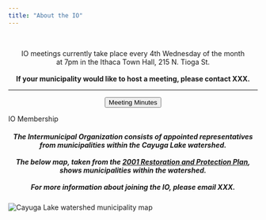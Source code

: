 ```yaml
---
title: "About the IO"
---
```

<br>
<div class="jumbotron">
  <center><p class="lead">IO meetings currently take place every 4th Wednesday of the month
  <br>at 7pm in the Ithaca Town Hall, 215 N. Tioga St.
  <br>
  <br>**If your municipality would like to host a meeting, please contact XXX.**</p>
  <hr class="my-4">
  <p class="lead">
   <input type="button" class="btn btn-info" value="Meeting Minutes" onclick="location.href = 'minutes.html';">
  </p></center>
</div>

<div class="panel panel-primary">
<div class="panel-heading">IO Membership</div>
<div class="panel-body"><center><h5>The Intermunicipal Organization consists of appointed representatives from municipalities within the Cayuga Lake watershed.
<br>
<br>The below map, taken from the <a href="rpp.html">2001 Restoration and Protection Plan</a>, shows municipalities within the watershed.<br>
<br>
For more information about joining the IO, please email XXX.</h5></center>
</div>
</div>

<img src="images/muni_map.jpg" class="img-responsive" alt="Cayuga Lake watershed municipality map">